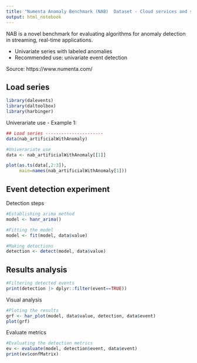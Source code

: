 ```yaml
---
title: "Numenta Anomaly Benchmark (NAB)  Dataset - Cloud services and synthetic data"
output: html_notebook
---
```


NAB is a novel benchmark for evaluating algorithms for anomaly detection in streaming, real-time applications.

* Univariate series with labeled anomalies
* Recommended use: univariate event detection

Source: https://www.numenta.com/

## Load series
```r
library(dalevents)
library(daltoolbox)
library(harbinger)
```


Univerariate use - Example 1:
```r
## Load series ----------------------
data(nab_artificialWithAnomaly)

#Univerariate use
data <- nab_artificialWithAnomaly[[1]]

plot(as.ts(data[,2:3]),
     main=names(nab_artificialWithAnomaly[1]))
```

## Event detection experiment



Detection steps
```r
#Establishing arima method
model <- hanr_arima()
```


```r
#Fitting the model
model <- fit(model, data$value)
```


```r
#Making detections
detection <- detect(model, data$value)
```


## Results analysis

```r
#Filtering detected events
print(detection |> dplyr::filter(event==TRUE))
```

Visual analysis
```r
#Ploting the results
grf <- har_plot(model, data$value, detection, data$event)
plot(grf)
```

Evaluate metrics
```r
#Evaluating the detection metrics
ev <- evaluate(model, detection$event, data$event)
print(ev$confMatrix)
```
